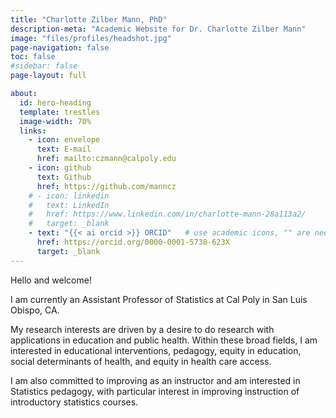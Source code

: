 ```yaml
---
title: "Charlotte Zilber Mann, PhD"
description-meta: "Academic Website for Dr. Charlotte Zilber Mann"
image: "files/profiles/headshot.jpg"
page-navigation: false
toc: false
#sidebar: false
page-layout: full

about:
  id: hero-heading
  template: trestles
  image-width: 70%
  links:
    - icon: envelope
      text: E-mail
      href: mailto:czmann@calpoly.edu
    - icon: github
      text: Github
      href: https://github.com/manncz
    # - icon: linkedin
    #   text: LinkedIn
    #   href: https://www.linkedin.com/in/charlotte-mann-28a113a2/
    #   target: _blank
    - text: "{{< ai orcid >}} ORCID"   # use academic icons, "" are needed, you also need to install the fontawesome extension
      href: https://orcid.org/0000-0001-5738-623X
      target: _blank
---
```


:::{#hero-heading}

Hello and welcome!

I am currently an Assistant Professor of Statistics at Cal Poly in San Luis Obispo, CA. 

My research interests are driven by a desire to do research with applications in education and public health. Within these broad fields, I am interested in educational interventions, pedagogy, equity in education, social determinants of health, and equity in health care access.

I am also committed to improving as an instructor and am interested in Statistics pedagogy, with particular interest in improving instruction of introductory statistics courses.

:::
